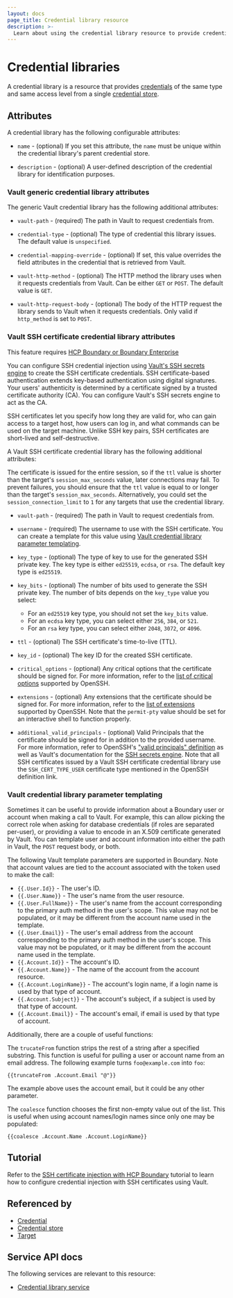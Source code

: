 ```yaml
---
layout: docs
page_title: Credential library resource
description: >-
  Learn about using the credential library resource to provide credentials from a credential store. Understand the credential library attributes you can configure.
---
```


# Credential libraries

A credential library is a resource that provides [credentials][] of the same type and same access level from a single [credential store][].

## Attributes

A credential library has the following configurable attributes:

- `name` - (optional) If you set this attribute, the `name` must be unique within the credential library's parent credential store.

- `description` - (optional) A user-defined description of the credential library for identification purposes.

### Vault generic credential library attributes

The generic Vault credential library has the following additional attributes:

- `vault-path` - (required) The path in Vault to request credentials from.

- `credential-type` - (optional) The type of credential this library issues. The default value is `unspecified`.

- `credential-mapping-override` - (optional) If set, this value overrides the field attributes in the credential that is retrieved from Vault.

- `vault-http-method` - (optional) The HTTP method the library uses when it requests credentials from Vault.
Can be either `GET` or `POST`.
The default value is `GET`.

- `vault-http-request-body` - (optional) The body of the HTTP request the library sends to Vault when it requests credentials.
Only valid if `http_method` is set to `POST`.

### Vault SSH certificate credential library attributes

<EnterpriseAlert product="boundary">This feature requires <a href="https://www.hashicorp.com/products/boundary">HCP Boundary or Boundary Enterprise</a></EnterpriseAlert>

You can configure SSH credential injection using [Vault's SSH secrets engine](/vault/docs/secrets/ssh) to create the SSH certificate credentials.
SSH certificate-based authentication extends key-based authentication using digital signatures.
Your users' authenticity is determined by a certificate signed by a trusted certificate authority (CA).
You can configure Vault's SSH secrets engine to act as the CA.

SSH certificates let you specify how long they are valid for, who can gain access to a target host, how users can log in, and what commands can be used on the target machine.
Unlike SSH key pairs, SSH certificates are short-lived and self-destructive.

A Vault SSH certificate credential library has the following additional attributes:

<Note>

The certificate is issued for the entire session, so if the `ttl` value is shorter than the target's `session_max_seconds` value, later connections may fail.
To prevent failures, you should ensure that the `ttl` value is equal to or longer than the target's `session_max_seconds`.
Alternatively, you could set the `session_connection_limit` to `1` for any targets that use the credential library.

</Note>

- `vault-path` - (required) The path in Vault to request credentials from.

- `username` - (required) The username to use with the SSH certificate.
You can create a template for this value using [Vault credential library parameter templating](#vault-credential-library-parameter-templating).

- `key_type` - (optional) The type of key to use for the generated SSH private key.
The key type is either `ed25519`, `ecdsa`, or `rsa`.
The default key type is `ed25519`.

- `key_bits` - (optional) The number of bits used to generate the SSH private key.
The number of bits depends on the `key_type` value you select:
  - For an `ed25519` key type, you should not set the `key_bits` value.
  - For an `ecdsa` key type, you can select either `256`, `384`, or `521`.
  - For an `rsa` key type, you can select either `2048`, `3072`, or `4096`.

- `ttl` - (optional) The SSH certificate's time-to-live (TTL).

- `key_id` - (optional) The key ID for the created SSH certificate.

- `critical_options` - (optional) Any critical options that the certificate should be signed for.
For more information, refer to the [list of critical options](https://github.com/openssh/openssh-portable/blob/5f93c4836527d9fda05de8944a1c7b4a205080c7/PROTOCOL.certkeys#L221-L269) supported by OpenSSH.

- `extensions` - (optional) Any extensions that the certificate should be signed for.
For more information, refer to the [list of extensions](https://github.com/openssh/openssh-portable/blob/5f93c4836527d9fda05de8944a1c7b4a205080c7/PROTOCOL.certkeys#L270-L319) supported by OpenSSH.
Note that the `permit-pty` value should be set for an interactive shell to function properly.

- `additional_valid_principals` - (optional) Valid Principals that the certificate should be signed for in addition to the provided username.
For more information, refer to OpenSSH's ["valid principals" definition](https://github.com/openssh/openssh-portable/blob/5f93c4836527d9fda05de8944a1c7b4a205080c7/PROTOCOL.certkeys#L176-L181) as well as Vault's documentation for the [SSH secrets engine](https://developer.hashicorp.com/vault/api-docs/secret/ssh#valid_principals).
Note that all SSH certificates issued by a Vault SSH certificate credential library use the `SSH_CERT_TYPE_USER` certificate type mentioned in the OpenSSH definition link.

### Vault credential library parameter templating

Sometimes it can be useful to provide information about a Boundary user or account when making a call to Vault. For example, this can allow picking the correct role when asking for database credentials (if roles are separated per-user), or providing a value to encode in an X.509 certificate generated by Vault. You can template user and account information into either the path in Vault, the `POST` request body, or both.

The following Vault template parameters are supported in Boundary.
Note that account values are tied to the account associated with the token used to make the call:

- `{{.User.Id}}` - The user's ID.
- `{{.User.Name}}` - The user's name from the user resource.
- `{{.User.FullName}}` - The user's name from the account corresponding to the primary auth method in the user's scope.
This value may not be populated, or it may be different from the account name used in the template.
- `{{.User.Email}}` - The user's email address from the account corresponding to the primary auth method in the user's scope.
This value may not be populated, or it may be different from the account name used in the template.
- `{{.Account.Id}}` - The account's ID.
- `{{.Account.Name}}` - The name of the account from the account resource.
- `{{.Account.LoginName}}` - The account's login name, if a login name is used by that type of account.
- `{{.Account.Subject}}` - The account's subject, if a subject is used by that type of account.
- `{{.Account.Email}}` - The account's email, if email is used by that type of account.

Additionally, there are a couple of useful functions:

The `trucateFrom` function strips the rest of a string after a specified
substring. This function is useful for pulling a user or account name from an
email address. The following example turns `foo@example.com` into `foo`:

`{{truncateFrom .Account.Email "@"}}`

The example above uses the account email, but it could be any other parameter.

The `coalesce` function chooses the first non-empty value out of the list. This
is useful when using account names/login names since only one may be populated:

`{{coalesce .Account.Name .Account.LoginName}}`

## Tutorial

Refer to the [SSH certificate injection with HCP Boundary](/boundary/tutorials/credential-management/hcp-certificate-injection) tutorial to learn how to configure credential injection with SSH certificates using Vault.

## Referenced by

- [Credential][]
- [Credential store][]
- [Target][]

[credential store]: /boundary/docs/domain-model/credential-stores
[credential stores]: /boundary/docs/domain-model/credential-stores
[credential]: /boundary/docs/domain-model/credentials
[credentials]: /boundary/docs/domain-model/credentials
[project]: /boundary/docs/domain-model/scopes#projects
[projects]: /boundary/docs/domain-model/scopes#projects
[target]: /boundary/docs/domain-model/targets
[targets]: /boundary/docs/domain-model/targets

## Service API docs

The following services are relevant to this resource:

- [Credential library service](/boundary/api-docs/credential-library-service)

